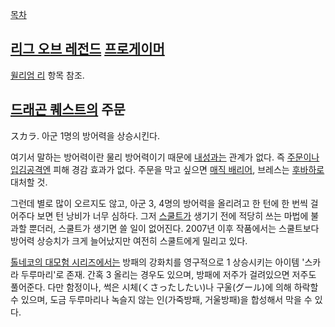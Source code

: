 [[목차]]
== [[리그 오브 레전드]] [[프로게이머]] ==
[[윌리엄 리]] 항목 참조.

== [[드래곤 퀘스트]]의 주문 ==
スカラ. 아군 1명의 방어력을 상승시킨다.

여기서 말하는 방어력이란 물리 방어력이기 때문에 [[내성]]과는 관계가 없다. 즉 [[주문]]이나 [[입김]]공격엔 피해 경감 효과가 없다. 주문을 막고 싶으면 [[매직 배리어]], 브레스는 [[후바하]]로 대처할 것.

그런데 별로 많이 오르지도 않고, 아군 3, 4명의 방어력을 올리려고 한 턴에 한 번씩 걸어주다 보면 턴 낭비가 너무 심하다. 그저 [[스쿨트]]가 생기기 전에 적당히 쓰는 마법에 불과할 뿐더러, 스쿨트가 생기면 쓸 일이 없어진다. 2007년 이후 작품에서는 스쿨트보다 방어력 상승치가 크게 늘어났지만 여전히 스쿨트에게 밀리고 있다.

[[톨네코의 대모험 시리즈]]에서는 방패의 강화치를 영구적으로 1 상승시키는 아이템 '스카라 두루마리'로 존재. 간혹 3 올리는 경우도 있으며, 방패에 저주가 걸려있으면 저주도 풀어준다. 다만 함정이나, 썩은 시체(くさったしたい)나 구울(グール)에 의해 하락할 수 있으며, 도금 두루마리나 녹슬지 않는 인(가죽방패, 거울방패)을 합성해서 막을 수 있다.
